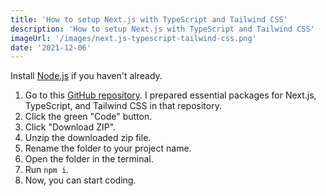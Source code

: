 ```yaml
---
title: 'How to setup Next.js with TypeScript and Tailwind CSS'
description: 'How to setup Next.js with TypeScript and Tailwind CSS'
imageUrl: '/images/next.js-typescript-tailwind-css.png'
date: '2021-12-06'
---
```


Install [Node.js](https://nodejs.org/en/download) if you haven't already.

1. Go to this [GitHub repository](https://github.com/shamwela/next.js-typescript-tailwind-css-starter). I prepared essential packages for Next.js, TypeScript, and Tailwind CSS in that repository.
1. Click the green "Code" button.
1. Click "Download ZIP".
1. Unzip the downloaded zip file.
1. Rename the folder to your project name.
1. Open the folder in the terminal.
1. Run `npm i`.
1. Now, you can start coding.
